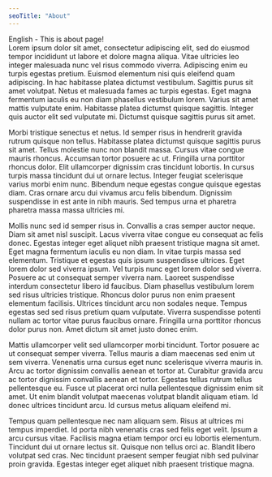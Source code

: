 ```yaml
---
seoTitle: "About"
---
```

  English - This is about page!\
  Lorem ipsum dolor sit amet, consectetur adipiscing elit, sed do eiusmod tempor
  incididunt ut labore et dolore magna aliqua. Vitae ultricies leo integer
  malesuada nunc vel risus commodo viverra. Adipiscing enim eu turpis egestas
  pretium. Euismod elementum nisi quis eleifend quam adipiscing. In hac
  habitasse platea dictumst vestibulum. Sagittis purus sit amet volutpat. Netus
  et malesuada fames ac turpis egestas. Eget magna fermentum iaculis eu non diam
  phasellus vestibulum lorem. Varius sit amet mattis vulputate enim. Habitasse
  platea dictumst quisque sagittis. Integer quis auctor elit sed vulputate mi.
  Dictumst quisque sagittis purus sit amet.


  Morbi tristique senectus et netus. Id semper risus in hendrerit gravida rutrum
  quisque non tellus. Habitasse platea dictumst quisque sagittis purus sit amet.
  Tellus molestie nunc non blandit massa. Cursus vitae congue mauris rhoncus.
  Accumsan tortor posuere ac ut. Fringilla urna porttitor rhoncus dolor. Elit
  ullamcorper dignissim cras tincidunt lobortis. In cursus turpis massa
  tincidunt dui ut ornare lectus. Integer feugiat scelerisque varius morbi enim
  nunc. Bibendum neque egestas congue quisque egestas diam. Cras ornare arcu dui
  vivamus arcu felis bibendum. Dignissim suspendisse in est ante in nibh mauris.
  Sed tempus urna et pharetra pharetra massa massa ultricies mi.


  Mollis nunc sed id semper risus in. Convallis a cras semper auctor neque. Diam
  sit amet nisl suscipit. Lacus viverra vitae congue eu consequat ac felis
  donec. Egestas integer eget aliquet nibh praesent tristique magna sit amet.
  Eget magna fermentum iaculis eu non diam. In vitae turpis massa sed elementum.
  Tristique et egestas quis ipsum suspendisse ultrices. Eget lorem dolor sed
  viverra ipsum. Vel turpis nunc eget lorem dolor sed viverra. Posuere ac ut
  consequat semper viverra nam. Laoreet suspendisse interdum consectetur libero
  id faucibus. Diam phasellus vestibulum lorem sed risus ultricies tristique.
  Rhoncus dolor purus non enim praesent elementum facilisis. Ultrices tincidunt
  arcu non sodales neque. Tempus egestas sed sed risus pretium quam vulputate.
  Viverra suspendisse potenti nullam ac tortor vitae purus faucibus ornare.
  Fringilla urna porttitor rhoncus dolor purus non. Amet dictum sit amet justo
  donec enim.


  Mattis ullamcorper velit sed ullamcorper morbi tincidunt. Tortor posuere ac ut
  consequat semper viverra. Tellus mauris a diam maecenas sed enim ut sem
  viverra. Venenatis urna cursus eget nunc scelerisque viverra mauris in. Arcu
  ac tortor dignissim convallis aenean et tortor at. Curabitur gravida arcu ac
  tortor dignissim convallis aenean et tortor. Egestas tellus rutrum tellus
  pellentesque eu. Fusce ut placerat orci nulla pellentesque dignissim enim sit
  amet. Ut enim blandit volutpat maecenas volutpat blandit aliquam etiam. Id
  donec ultrices tincidunt arcu. Id cursus metus aliquam eleifend mi.


  Tempus quam pellentesque nec nam aliquam sem. Risus at ultrices mi tempus
  imperdiet. Id porta nibh venenatis cras sed felis eget velit. Ipsum a arcu
  cursus vitae. Facilisis magna etiam tempor orci eu lobortis elementum.
  Tincidunt dui ut ornare lectus sit. Quisque non tellus orci ac. Blandit libero
  volutpat sed cras. Nec tincidunt praesent semper feugiat nibh sed pulvinar
  proin gravida. Egestas integer eget aliquet nibh praesent tristique magna.


